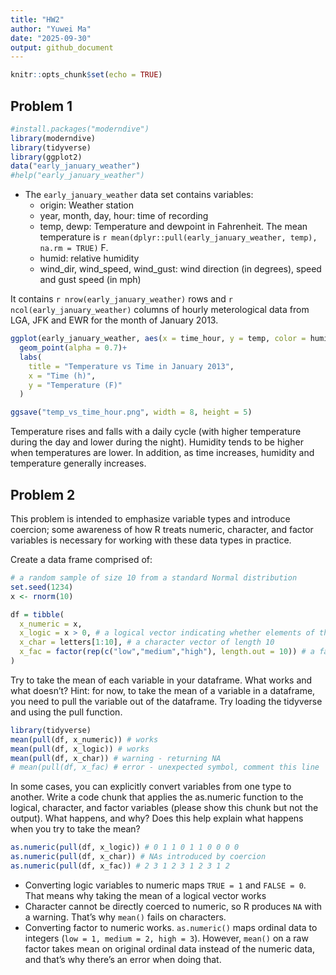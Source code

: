 ```yaml
---
title: "HW2"
author: "Yuwei Ma"
date: "2025-09-30"
output: github_document
---
```


```r
knitr::opts_chunk$set(echo = TRUE)
```

## Problem 1
```r
#install.packages("moderndive")
library(moderndive)
library(tidyverse)
library(ggplot2)
data("early_january_weather")
#help("early_january_weather")
```

* The `early_january_weather` data set contains variables: 
  + origin: Weather station
  + year, month, day, hour: time of recording
  + temp, dewp: Temperature and dewpoint in Fahrenheit. The mean temperature is `r mean(dplyr::pull(early_january_weather, temp), na.rm = TRUE)` F. 
  + humid: relative humidity
  + wind_dir, wind_speed, wind_gust: wind direction (in degrees), speed and gust speed (in mph)

It contains `r nrow(early_january_weather)` rows and `r ncol(early_january_weather)` columns of hourly meterological data from LGA, JFK and EWR for the month of January 2013. 


```r
ggplot(early_january_weather, aes(x = time_hour, y = temp, color = humid)) +
  geom_point(alpha = 0.7)+
  labs(
    title = "Temperature vs Time in January 2013",
    x = "Time (h)",
    y = "Temperature (F)"
  )

ggsave("temp_vs_time_hour.png", width = 8, height = 5)
```

Temperature rises and falls with a daily cycle (with higher temperature during the day and lower during the night). Humidity tends to be higher when temperatures are lower. In addition, as time increases, humidity and temperature generally increases. 

## Problem 2
This problem is intended to emphasize variable types and introduce coercion; some awareness of how R treats numeric, character, and factor variables is necessary for working with these data types in practice.

Create a data frame comprised of:
```r
# a random sample of size 10 from a standard Normal distribution
set.seed(1234)
x <- rnorm(10)

df = tibble(
  x_numeric = x,
  x_logic = x > 0, # a logical vector indicating whether elements of the sample are greater than 0
  x_char = letters[1:10], # a character vector of length 10
  x_fac = factor(rep(c("low","medium","high"), length.out = 10)) # a factor vector of length 10, with 3 different factor “levels”
)
```

Try to take the mean of each variable in your dataframe. What works and what doesn’t?
Hint: for now, to take the mean of a variable in a dataframe, you need to pull the variable out of the dataframe. Try loading the tidyverse and using the pull function.
```r
library(tidyverse)
mean(pull(df, x_numeric)) # works
mean(pull(df, x_logic)) # works
mean(pull(df, x_char)) # warning - returning NA
# mean(pull(df, x_fac) # error - unexpected symbol, comment this line
```

In some cases, you can explicitly convert variables from one type to another. Write a code chunk that applies the as.numeric function to the logical, character, and factor variables (please show this chunk but not the output). What happens, and why? Does this help explain what happens when you try to take the mean?
```r
as.numeric(pull(df, x_logic)) # 0 1 1 0 1 1 0 0 0 0
as.numeric(pull(df, x_char)) # NAs introduced by coercion 
as.numeric(pull(df, x_fac)) # 2 3 1 2 3 1 2 3 1 2
```
* Converting logic variables to numeric maps `TRUE = 1` and `FALSE = 0`. That means why taking the mean of a logical vector works
* Character cannot be directly coerced to numeric, so R produces `NA` with a warning. That’s why `mean()` fails on characters.
* Converting factor to numeric works. `as.numeric()` maps ordinal data to integers (`low = 1, medium = 2, high = 3`). However, `mean()` on a raw factor takes mean on original ordinal data instead of the numeric data, and that's why there's an error when doing that.



